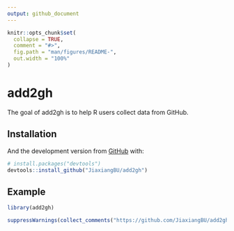 ```yaml
---
output: github_document
---
```


<!-- README.md is generated from README.Rmd. Please edit that file -->

```r
knitr::opts_chunk$set(
  collapse = TRUE,
  comment = "#>",
  fig.path = "man/figures/README-",
  out.width = "100%"
)
```
# add2gh

<!-- badges: start -->
<!-- badges: end -->

The goal of add2gh is to help R users collect data from GitHub.

## Installation

<!-- You can install the released version of add2gh from [CRAN](https://CRAN.R-project.org) with: -->

<!-- ``` r -->
<!-- install.packages("add2gh") -->
<!-- ``` -->

And the development version from [GitHub](https://github.com/) with:

``` r
# install.packages("devtools")
devtools::install_github("JiaxiangBU/add2gh")
```
## Example

```r
library(add2gh)
```

```r
suppressWarnings(collect_comments("https://github.com/JiaxiangBU/add2gh/issues/2"))
```

